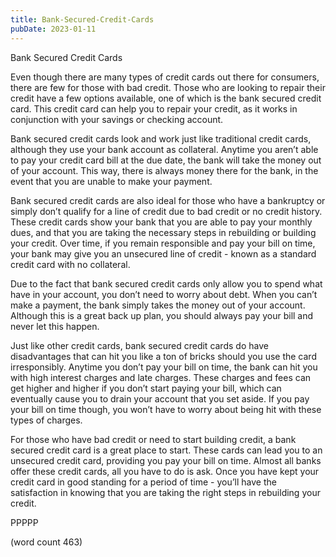 ```yaml
---
title: Bank-Secured-Credit-Cards
pubDate: 2023-01-11
---
```


Bank Secured Credit Cards

Even though there are many types of credit cards out there for consumers, there are few for those with bad credit.  Those who are looking to repair their credit have a few options available, one of which is the bank secured credit card.  This credit card can help you to repair your credit, as it works in conjunction with your savings or checking account.

Bank secured credit cards look and work just like traditional credit cards, although they use your bank account as collateral.  Anytime you aren’t able to pay your credit card bill at the due date, the bank will take the money out of your account.  This way, there is always money there for the bank, in the event that you are unable to make your payment.

Bank secured credit cards are also ideal for those who have a bankruptcy or simply don’t qualify for a line of credit due to bad credit or no credit history.  These credit cards show your bank that you are able to pay your monthly dues, and that you are taking the necessary steps in rebuilding or building your credit.  Over time, if you remain responsible and pay your bill on time, your bank may give you an unsecured line of credit - known as a standard credit card with no collateral.

Due to the fact that bank secured credit cards only allow you to spend what have in your account, you don’t need to worry about debt.  When you can’t make a payment, the bank simply takes the money out of your account.  Although this is a great back up plan, you should always pay your bill and never let this happen.

Just like other credit cards, bank secured credit cards do have disadvantages that can hit you like a ton of bricks should you use the card irresponsibly.  Anytime you don’t pay your bill on time, the bank can hit you with high interest charges and late charges.  These charges and fees can get higher and higher if you don’t start paying your bill, which can eventually cause you to drain your account that you set aside.  If you pay your bill on time though, you won’t have to worry about being hit with these types of charges.

For those who have bad credit or need to start building credit, a bank secured credit card is a great place to start.  These cards can lead you to an unsecured credit card, providing you pay your bill on time.  Almost all banks offer these credit cards, all you have to do is ask.  Once you have kept your credit card in good standing for a period of time - you’ll have the satisfaction in knowing that you are taking the right steps in rebuilding your credit.

PPPPP

(word count 463)